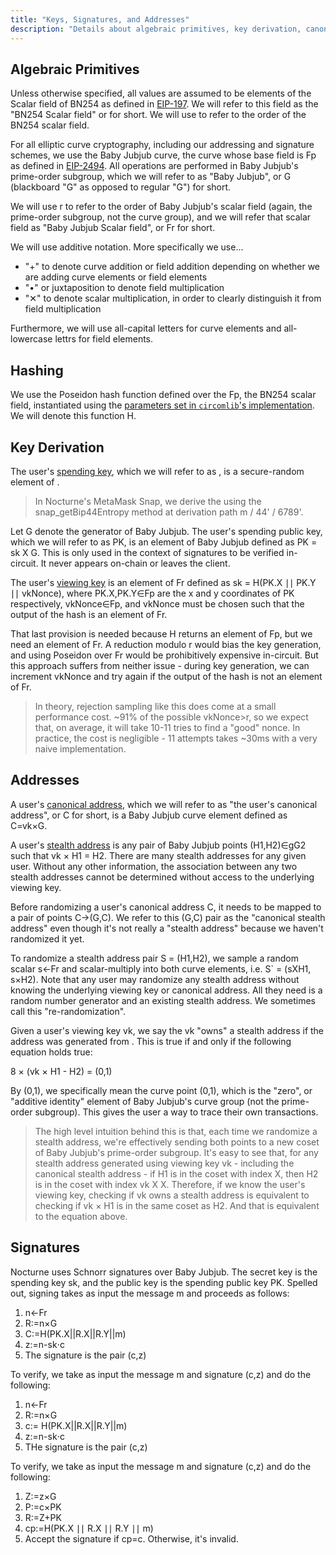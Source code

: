 ```yaml
---
title: "Keys, Signatures, and Addresses"
description: "Details about algebraic primitives, key derivation, canonical address, address re-randomization, and signatures"
---
```


## Algebraic Primitives

Unless otherwise specified, all values are assumed to be elements of the Scalar field of BN254 as defined in [EIP-197](https://eips.ethereum.org/EIPS/eip-197). We will refer to this field as the "BN254 Scalar field" or  for short. We will use  to refer to the order of the BN254 scalar field.

For all elliptic curve cryptography, including our addressing and signature schemes, we use the Baby Jubjub curve, the curve whose base field is Fp as defined in [EIP-2494](https://eips.ethereum.org/EIPS/eip-2494). All operations are performed in Baby Jubjub's prime-order subgroup, which we will refer to as "Baby Jubjub", or G (blackboard "G" as opposed to regular "G") for short.

We will use r to refer to the order of Baby Jubjub's scalar field (again, the prime-order subgroup, not the curve group), and we will refer that scalar field as "Baby Jubjub Scalar field", or Fr for short.

We will use additive notation. More specifically we use...

- "+" to denote curve addition or field addition depending on whether we are adding curve elements or field elements
- "•" or juxtaposition to denote field multiplication
- "✕" to denote scalar multiplication, in order to clearly distinguish it from field multiplication

Furthermore, we will use all-capital letters for curve elements and all-lowercase lettrs for field elements.

## Hashing
We use the Poseidon hash function defined over the Fp, the BN254 scalar field, instantiated using the [parameters set in `circomlib`'s implementation](https://github.com/iden3/circomlib/blob/master/circuits/poseidon_constants.circom). We will denote this function H. 

## Key Derivation
The user's [spending key](/nocturne-the-nocturne-protocol/keys-and-stealth-addresses), which we will refer to as , is a secure-random element of .

> In Nocturne's MetaMask Snap, we derive the  using the snap_getBip44Entropy method at derivation path m / 44' / 6789'. 

Let G denote the generator of Baby Jubjub.  The user's spending public key, which we will refer to as PK, is an element of Baby Jubjub defined as PK = sk X G. This is only used in the context of signatures to be verified in-circuit. It never appears on-chain or leaves the client.

The user's [viewing key](/nocturne-the-nocturne-protocol/keys-and-stealth-addresses) is an element of Fr defined as sk = H(PK.X ∣∣ PK.Y ∣∣ vkNonce), where PK.X,PK.Y∈Fp are the x and y coordinates of PK respectively, vkNonce∈Fp, and vkNonce must be chosen such that the output of the hash is an element of Fr.

That last provision is needed because H returns an element of Fp, but we need an element of Fr. A reduction modulo r would bias the key generation, and using Poseidon over Fr would be prohibitively expensive in-circuit. But this approach suffers from neither issue - during key generation, we can increment vkNonce and try again if the output of the hash is not an element of Fr. 

> In theory, rejection sampling like this does come at a small performance cost. ~91% of the possible vkNonce>r, so we expect that, on average, it will take 10-11 tries to find a "good" nonce. In practice, the cost is negligible - 11 attempts takes ~30ms with a very naive implementation.

## Addresses

A user's [canonical address](/nocturne/the-nocturne-protocol/keys-and-stealth-addresses), which we will refer to as "the user's canonical address", or C for short, is a Baby Jubjub curve element defined as C=vk×G. 

A user's [stealth address]((/nocturne/the-nocturne-protocol/keys-and-stealth-addresses)) is any pair of Baby Jubjub points (H1,H2)∈gG2 such that vk × H1 = H2. There are many stealth addresses for any given user. Without any other information, the association between any two stealth addresses cannot be determined without access to the underlying viewing key.

Before randomizing a user's canonical address C, it needs to be mapped to a pair of points C→(G,C). We refer to this (G,C) pair as the "canonical stealth address" even though it's not really a "stealth address" because we haven't randomized it yet.

To randomize a stealth address pair S = (H1,H2), we sample a random scalar s←Fr and scalar-multiply into both curve elements, i.e. S` = (sXH1, s×H2). Note that any user may randomize any stealth address without knowing the underlying viewing key or canonical address. All they need is a random number generator and an existing stealth address. We sometimes call this "re-randomization".

Given a user's viewing key vk, we say the vk "owns" a stealth address if the address was generated from . This is true if and only if the following equation holds true:

8 × (vk × H1 - H2) = (0,1)

By (0,1), we specifically mean the curve point (0,1), which is the "zero", or "additive identity" element of Baby Jubjub's curve group (not the prime-order subgroup). This gives the user a way to trace their own transactions.

> The high level intuition behind this is that, each time we randomize a stealth address, we're effectively sending both points to a new coset of Baby Jubjub's prime-order subgroup. It's easy to see that, for any stealth address generated using viewing key vk - including the canonical stealth address - if H1 is in the coset with index X, then H2 is in the coset with index vk X X. Therefore, if we know the user's viewing key, checking if vk owns a stealth address is equivalent to checking if vk × H1 is in the same coset as H2. And that is equivalent to the equation above.

## Signatures

Nocturne uses Schnorr signatures over Baby Jubjub. The secret key is the spending key sk, and the public key is the spending public key PK. 
Spelled out, signing takes as input the message m and proceeds as follows:

1. n←Fr
2. R:=n×G
3. C:=H(PK.X||R.X||R.Y||m)
4. z:=n-sk⋅c
5. The signature is the pair (c,z)

To verify, we take as input the message m and signature (c,z) and do the following:

1. n←Fr
2. R:=n×G
3. c:= H(PK.X||R.X||R.Y||m)
4. z:=n-sk⋅c
5. THe signature is the pair (c,z)

To verify, we take as input the message m and signature (c,z) and do the following:

1. Z:=z×G
2. P:=c×PK
3. R:=Z+PK
4. cp:=H(PK.X ∣∣ R.X ∣∣ R.Y ∣∣ m)
5. Accept the signature if cp=c. Otherwise, it's invalid. 

​
 
